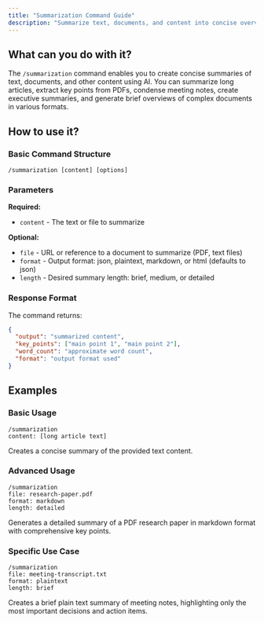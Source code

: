 ```yaml
---
title: "Summarization Command Guide"
description: "Summarize text, documents, and content into concise overviews"
---
```


## What can you do with it?

The `/summarization` command enables you to create concise summaries of text, documents, and other content using AI. You can summarize long articles, extract key points from PDFs, condense meeting notes, create executive summaries, and generate brief overviews of complex documents in various formats.

## How to use it?

### Basic Command Structure
```
/summarization [content] [options]
```

### Parameters

**Required:**

- `content` - The text or file to summarize

**Optional:**

- `file` - URL or reference to a document to summarize (PDF, text files)
- `format` - Output format: json, plaintext, markdown, or html (defaults to json)
- `length` - Desired summary length: brief, medium, or detailed

### Response Format

The command returns:
```json
{
  "output": "summarized content",
  "key_points": ["main point 1", "main point 2"],
  "word_count": "approximate word count",
  "format": "output format used"
}
```

## Examples

### Basic Usage
```
/summarization
content: [long article text]
```
Creates a concise summary of the provided text content.

### Advanced Usage
```
/summarization
file: research-paper.pdf
format: markdown
length: detailed
```
Generates a detailed summary of a PDF research paper in markdown format with comprehensive key points.

### Specific Use Case
```
/summarization
file: meeting-transcript.txt
format: plaintext
length: brief
```
Creates a brief plain text summary of meeting notes, highlighting only the most important decisions and action items.
